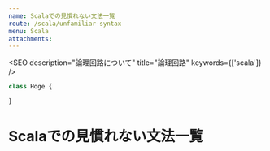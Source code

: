 ```yaml
---
name: Scalaでの見慣れない文法一覧
route: /scala/unfamiliar-syntax
menu: Scala
attachments:
---
```



<SEO
  description="論理回路について"
  title="論理回路"
  keywords={['scala']}
/>

```javascript
class Hoge {

}

```

# Scalaでの見慣れない文法一覧